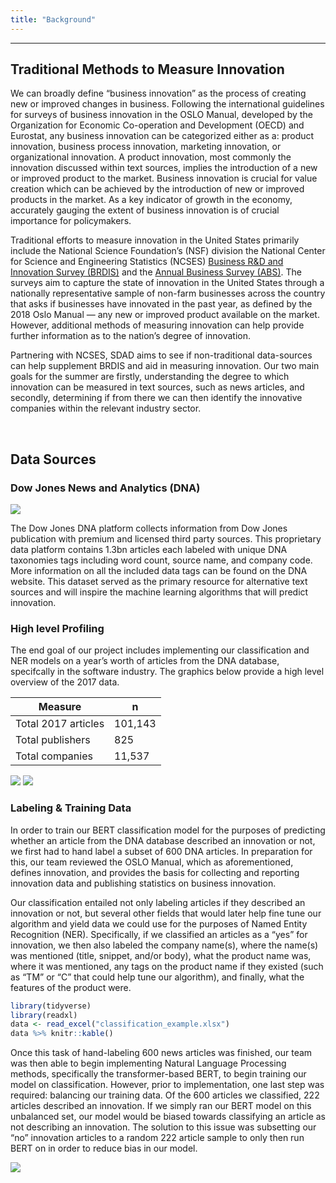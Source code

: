 ```yaml
---
title: "Background"
---
```


----

## Traditional Methods to Measure Innovation


We can broadly define "business innovation" as the process of creating new or improved changes in business. Following the international guidelines for surveys of business innovation in the OSLO Manual, developed by the Organization for Economic Co-operation and Development (OECD) and Eurostat, any business innovation can be categorized either as a: product innovation, business process innovation, marketing innovation, or organizational innovation. A product innovation, most commonly the innovation discussed within text sources, implies the introduction of a new or improved product to the market. Business innovation is crucial for value creation which can be achieved by the introduction of new or improved products in the market. As a key indicator of growth in the economy, accurately gauging the extent of business innovation is of crucial importance for policymakers.

Traditional efforts to measure innovation in the United States primarily include the National Science Foundation's (NSF) division the National Center for Science and Engineering Statistics (NCSES) [Business R&D and Innovation Survey (BRDIS)](https://www.nsf.gov/statistics/srvyberd/) and the [Annual Business Survey (ABS)](https://www.nsf.gov/statistics/srvyabs/). The surveys aim to capture the state of innovation in the United States through a nationally representative sample of non-farm businesses across the country that asks if businesses have innovated in the past year, as defined by the 2018 Oslo Manual — any new or improved product available on the market. However, additional methods of measuring innovation can help provide further information as to the nation’s degree of innovation. 

Partnering with NCSES, SDAD aims to see if non-traditional data-sources can help supplement BRDIS and aid in measuring innovation. Our two main goals for the summer are firstly, understanding the degree to which innovation can be measured in text sources, such as news articles, and secondly, determining if from there we can then identify the innovative companies within the relevant industry sector. 


<!---How do i mention the NSF in relation to the NSCES and BRDIS? Hyperlink goes to BERD from last year's website? --->
<!---In addition to this survey, the annual business survey (ABS); Also: paragraph for goals of summer - understand the degree to which innovation can be measured in text sources, and from there, can we identify the companies who are innovating--->
<br>


## Data Sources



### Dow Jones News and Analytics (DNA)

![](images/dnalogo.png)

The Dow Jones DNA platform collects information from Dow Jones publication with premium and licensed third party sources. This proprietary data platform contains 1.3bn articles each labeled with unique DNA taxonomies tags including word count, source name, and company code. More information on all the included data tags can be found on the DNA website. This dataset served as the primary resource for alternative text sources and will inspire the machine learning algorithms that will predict innovation.

### High level Profiling
The end goal of our project includes implementing our classification and NER models on a year's worth of articles from the DNA database, specifcally in the software industry. The graphics below provide a high level overview of the 2017 data.

| Measure             | n       |
|---------------------|---------|
| Total 2017 articles | 101,143 |
| Total publishers    | 825     |
| Total companies     | 11,537  |


![](images/top10publishers.png)
![](images/top10companies.png)


<!--Add captions for each graph, and change axis titles-->

### Labeling & Training Data

In order to train our BERT classification model for the purposes of predicting whether an article from the DNA database described an innovation or not, we first had to hand label a subset of 600 DNA articles. In preparation for this, our team reviewed the OSLO Manual, which as aforementioned, defines innovation, and provides the basis for collecting and reporting innovation data and publishing statistics on business innovation.

Our classification entailed not only labeling articles if they described an innovation or not, but several other fields that would later help fine tune our algorithm and yield data we could use for the purposes of Named Entity Recognition (NER). Specifically, if we classified an articles as a "yes" for innovation, we then also labeled the company name(s), where the name(s) was mentioned (title, snippet, and/or body), what the product name was, where it was mentioned, any tags on the product name if they existed (such as "TM" or "C" that could help tune our algorithm), and finally, what the features of the product were.

```r
library(tidyverse)
library(readxl)
data <- read_excel("classification_example.xlsx")
data %>% knitr::kable()
```

Once this task of hand-labeling 600 news articles was finished, our team was then able to begin implementing Natural Language Processing methods, specifically the transformer-based BERT, to begin training our model on classification. However, prior to implementation, one last step was required: balancing our training data. Of the 600 articles we classified, 222 articles described an innovation. If we simply ran our BERT model on this unbalanced set, our model would be biased towards classifying an article as not describing an innovation. The solution to this issue was subsetting our "no" innovation articles to a random 222 article sample to only then run BERT on in order to reduce bias in our model.

![](images/balancing_graphic.png)



